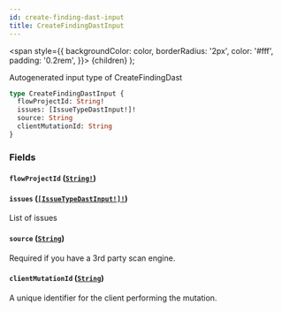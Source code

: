 ```yaml
---
id: create-finding-dast-input
title: CreateFindingDastInput
---
```


<span
style={{
      backgroundColor: color,
      borderRadius: '2px',
      color: '#fff',
      padding: '0.2rem',
    }}>
{children}
</span>
);

Autogenerated input type of CreateFindingDast

```graphql
type CreateFindingDastInput {
  flowProjectId: String!
  issues: [IssueTypeDastInput!]!
  source: String
  clientMutationId: String
}
```

### Fields

#### `flowProjectId` ([`String!`](/api/scalars/string))

#### `issues` ([`[IssueTypeDastInput!]!`](/api/inputs/issue-type-dast-input))

List of issues

#### `source` ([`String`](/api/scalars/string))

Required if you have a 3rd party scan engine.

#### `clientMutationId` ([`String`](/api/scalars/string))

A unique identifier for the client performing the mutation.
